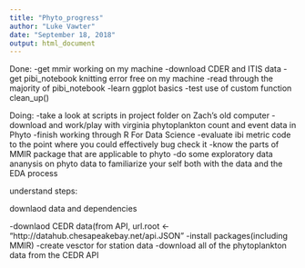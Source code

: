 ```yaml
---
title: "Phyto_progress"
author: "Luke Vawter"
date: "September 18, 2018"
output: html_document
---
```


Done: 
-get mmir working on my machine
-download CDER and ITIS data
-get pibi_notebook knitting error free on my machine
-read through the majority of pibi_notebook
-learn ggplot basics
-test use of custom function clean_up()


Doing: 
-take a look at scripts in project folder on Zach's old computer
-download and work/play with virginia phytoplankton count and event data in Phyto
-finish working through R For Data Science
-evaluate ibi metric code to the point where you could effectively bug check it
-know the parts of MMIR package that are applicable to phyto
-do some exploratory data ananysis on phyto data to familiarize your self both with the data and the EDA process


understand steps:

downlaod data and dependencies

-downlaod CEDR data(from API, url.root <- "http://datahub.chesapeakebay.net/api.JSON"
-install packages(including MMIR)
-create vesctor for station data
-download all of the phytoplankton data from the CEDR API